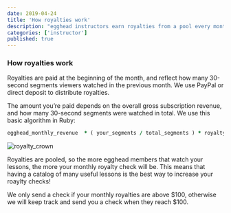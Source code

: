 ```yaml
---
date: 2019-04-24
title: 'How royalties work'
description: "egghead instructors earn royalties from a pool every month."
categories: ['instructor']
published: true
---
```


### How royalties work

Royalties are paid at the beginning of the month, and reflect how many 30-second segments viewers watched in the previous month. We use PayPal or direct deposit to distribute royalties.

The amount you’re paid depends on the overall gross subscription revenue, and how many 30-second segments were watched in total. We use this basic algorithm in Ruby:

```ruby
egghead_monthly_revenue  * ( your_segments / total_segments ) * royalty_percent
```

![royalty_crown](./images/ch1_s2_royaltycrown.png)

Royalties are pooled, so the more egghead members that watch your lessons, the more your monthly royalty check will be. This means that having a catalog of many useful lessons is the best way to increase your roaylty checks!

We only send a check if your monthly royalties are above $100, otherwise we will keep track and send you a check when they reach $100.
